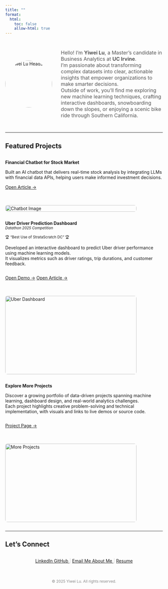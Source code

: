 ```yaml
---
title: ""
format:
  html: 
    toc: false
    allow-html: true
---
```


<!-- Profile Section -->
<div style="display: flex; flex-wrap: wrap; align-items: center; gap: 2em; max-width: 900px; margin: 2em auto;">

  <!-- Avatar -->
  <img src="images/Headshot.jpg" alt="Yiwei Lu Headshot" style="width:150px; height:150px; border-radius:50%;"/>

  <!-- Bio -->
  <div style="flex: 1; font-size: 1rem; color: #555;" markdown="1">

Hello! I’m **Yiwei Lu**, a Master’s candidate in Business Analytics at **UC Irvine**.  
I’m passionate about transforming complex datasets into clear, actionable insights that empower organizations to make smarter decisions.  
Outside of work, you’ll find me exploring new machine learning techniques, crafting interactive dashboards, snowboarding down the slopes, or enjoying a scenic bike ride through Southern California.

  </div>

</div>

---

## Featured Projects

::: { .project-card style="display: flex; flex-wrap: wrap; gap: 1.5em; align-items: flex-start;" markdown="1" }

<!-- 左侧文字 -->
<div style="flex: 1;" markdown="1">
**Financial Chatbot for Stock Market**

Built an AI chatbot that delivers real-time stock analysis by integrating LLMs with financial data APIs, helping users make informed investment decisions.

<div style="margin-top: 1em;">
  [Open Article →](https://medium.com/@dylankl_74733/revolutionizing-stock-market-insights-the-financial-chatbot-that-empowers-investors-d1d8197e6c13){.btn}
</div>
</div>

<!-- 右侧图片 -->
<div style="flex: 0 0 420px;">
  <img src="images/financial-chatbot1.gif"
       alt="Chatbot Image"
       style="width: 100%; height: auto; border-radius: 0.5em;" />
</div>

:::

::: {.project-card}
<div style="display: flex; flex-wrap: wrap; gap: 1.5em; align-items: flex-start;" markdown="1">

<!-- 左侧文字内容 -->
<div style="flex: 1;" markdown="1">
**Uber Driver Prediction Dashboard**  
<small><em>Datathon 2025 Competition</em></small>  

<small>🏆 “Best Use of StrataScratch DC” 🏆</small>


Developed an interactive dashboard to predict Uber driver performance using machine learning models.  
It visualizes metrics such as driver ratings, trip durations, and customer feedback.

<div style="margin-top: 1em; display: flex; gap: 0.8em;">
  <a href="https://syntax3rr0r1.netlify.app/" class="btn" target="_blank">Open Demo →</a>
  <a href="https://devpost.com/software/uber-driver-conversion-analysis" class="btn" target="_blank">Open Article →</a>
</div>
</div>

<!-- 右侧图片 -->
<div style="flex: 0 0 420px;">
  <img src="images/datathon.jpg"
       alt="Uber Dashboard"
       style="width: 100%; height: 250px; border-radius: 0.5em;" />
</div>

</div>
::: 

::: {.project-card}
<div style="display: flex; flex-wrap: wrap; gap: 1.5em; align-items: flex-start;" markdown="1">

<!-- 左侧文字内容 -->
<div style="flex: 1;" markdown="1">
**Explore More Projects**  

Discover a growing portfolio of data-driven projects spanning machine learning, dashboard design, and real-world analytics challenges.  
Each project highlights creative problem-solving and technical implementation, with visuals and links to live demos or source code.

<div style="margin-top: 1em; display: flex; gap: 0.8em;">
  <a href="https://lywww88.github.io/projects/" class="btn" target="_blank">Project Page →</a>
</div>
</div>

<!-- 右侧图片 -->
<div style="flex: 0 0 420px;">
  <img src="images/project.jpg"
       alt="More Projects"
       style="width: 100%; height: 250px; border-radius: 0.5em;" />
</div>

</div>
:::

---

## Let’s Connect

<div class="connect-container" style="display: flex; flex-wrap: wrap; gap: 1em; justify-content: center; align-items: center;">
  <a href="https://www.linkedin.com/in/yiwei-lu78" class="btn" target="_blank">
    <i class="bi bi-linkedin"></i> LinkedIn
  </a>
  <a href="https://github.com/lywww88" class="btn" target="_blank">
    <i class="bi bi-github"></i> GitHub
  </a>
  <span style="color: #ccc;">|</span>
  <a href="mailto:yiweilu36@uci.edu" class="btn">
    <i class="bi bi-envelope"></i> Email Me
  </a>
  <a href="https://lywww88.github.io/about.html" class="btn" target="_blank">
    <i class="bi bi-person-circle"></i> About Me
  </a>
  <span style="color: #ccc;">|</span>
  <a href="resume.pdf" class="btn" download>
    <i class="bi bi-download"></i> Resume
  </a>
</div>


<p style="text-align: center; color: #888; font-size: 0.85em; margin-top: 3em;">
  © 2025 Yiwei Lu. All rights reserved.
</p>
